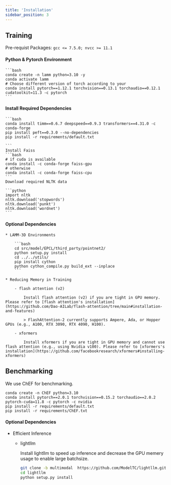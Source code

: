 ```yaml
---
title: 'Installation'
sidebar_position: 3
---
```


## Training

Pre-requist Packages: `gcc <= 7.5.0; nvcc >= 11.1`

#### Python & Pytorch Environment

    ```bash
    conda create -n lamm python=3.10 -y
    conda activate lamm
    # Choose different version of torch according to your 
    conda install pytorch==1.12.1 torchvision==0.13.1 torchaudio==0.12.1 cudatoolkit=11.3 -c pytorch
    ```

#### Install Required Dependencies

    ```bash
    conda install timm==0.6.7 deepspeed==0.9.3 transformers==4.31.0 -c conda-forge
    pip install peft==0.3.0 --no-dependencies
    pip install -r requirements/default.txt

    ```
    Install Faiss 
    ```bash
    # if cuda is available
    conda install -c conda-forge faiss-gpu
    # otherwise
    conda install -c conda-forge faiss-cpu
    ```
    Download required NLTK data

    ```python
    import nltk
    nltk.download('stopwords')
    nltk.download('punkt')
    nltk.download('wordnet')
    ```

#### Optional Dependencies

    * LAMM-3D Environments

        ```bash
        cd src/model/EPCL/third_party/pointnet2/
        python setup.py install
        cd ../../utils/
        pip install cython
        python cython_compile.py build_ext --inplace
        ```

    * Reducing Memory in Training

        - flash attention (v2)   
            
            Install flash attention (v2) if you are tight in GPU memory. Please refer to [flash attention's installation](https://github.com/Dao-AILab/flash-attention/tree/main#installation-and-features)
            
            > FlashAttention-2 currently supports Ampere, Ada, or Hopper GPUs (e.g., A100, RTX 3090, RTX 4090, H100).

        - xformers   
    
            Install xformers if you are tight in GPU memory and cannot use flash attention (e.g., using Nvidia v100). Please refer to [xformers's installation](https://github.com/facebookresearch/xformers#installing-xformers)

## Benchmarking
We use ChEF for benchmarking.

```shell
conda create -n ChEF python=3.10
conda install pytorch==2.0.1 torchvision==0.15.2 torchaudio==2.0.2 pytorch-cuda=11.8 -c pytorch -c nvidia
pip install -r requirements/default.txt
pip install -r requirements/ChEF.txt
```

#### Optional Dependencies

* Efficient Inference

    - lightllm   
        
        Install lightllm to speed up inference and decrease the GPU memery usage to enable large batchsize.
    
        ```bash
        git clone -b multimodal  https://github.com/ModelTC/lightllm.git
        cd lightllm
        python setup.py install
        ```
